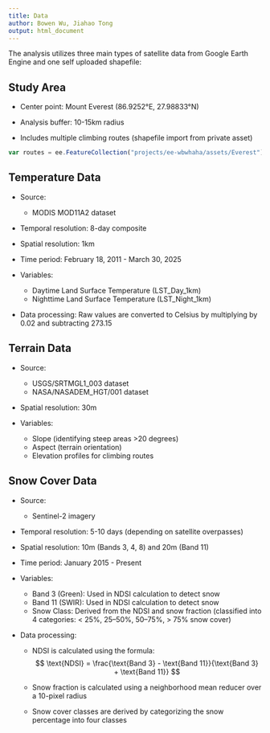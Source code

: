 ```yaml
---
title: Data
author: Bowen Wu, Jiahao Tong
output: html_document
---
```


The analysis utilizes three main types of satellite data from Google Earth Engine and one self uploaded shapefile:

## **Study Area**  
  
   - Center point: Mount Everest (86.9252°E, 27.98833°N)  
     
   - Analysis buffer: 10-15km radius  
     
   - Includes multiple climbing routes (shapefile import from private asset)
   
   ```js
   var routes = ee.FeatureCollection("projects/ee-wbwhaha/assets/Everest");
   ```

## **Temperature Data**  
  
   - Source:  
     - MODIS MOD11A2 dataset  
       
   - Temporal resolution: 8-day composite  
     
   - Spatial resolution: 1km  
     
   - Time period: February 18, 2011 - March 30, 2025  
     
   - Variables:
     - Daytime Land Surface Temperature (LST_Day_1km)
     - Nighttime Land Surface Temperature (LST_Night_1km)  
       
   - Data processing: Raw values are converted to Celsius by multiplying by 0.02 and subtracting 273.15

## **Terrain Data**  
  
   - Source:
     - USGS/SRTMGL1_003 dataset
     - NASA/NASADEM_HGT/001 dataset  
       
   - Spatial resolution: 30m  
     
   - Variables:
     - Slope (identifying steep areas >20 degrees)
     - Aspect (terrain orientation)
     - Elevation profiles for climbing routes

## **Snow Cover Data**

   - Source: 
     - Sentinel-2 imagery  
       
   - Temporal resolution: 5-10 days (depending on satellite overpasses)  
     
   - Spatial resolution: 10m (Bands 3, 4, 8) and 20m (Band 11)  
     
   - Time period: January 2015 - Present  
     
   - Variables:
     - Band 3 (Green): Used in NDSI calculation to detect snow
     - Band 11 (SWIR): Used in NDSI calculation to detect snow
     - Snow Class: Derived from the NDSI and snow fraction (classified into 4 categories: < 25%, 25–50%, 50–75%, > 75% snow cover)  
       
   - Data processing:  
     - NDSI is calculated using the formula:
    $$ \text{NDSI} = \frac{\text{Band 3} - \text{Band 11}}{\text{Band 3} + \text{Band 11}} $$
    
     - Snow fraction is calculated using a neighborhood mean reducer over a 10-pixel radius
     - Snow cover classes are derived by categorizing the snow percentage into four classes